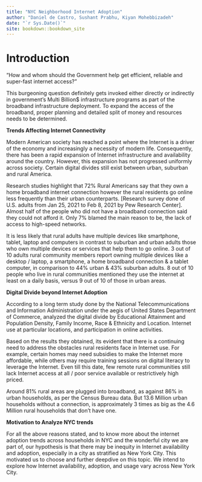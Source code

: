 ```yaml
--- 
title: "NYC Neighborhood Internet Adoption"
author: "Daniel de Castro, Sushant Prabhu, Kiyan Mohebbizadeh"
date: "`r Sys.Date()`"
site: bookdown::bookdown_site
---
```


# Introduction

"How and whom should the Government help get efficient, reliable and super-fast internet access?"

This burgeoning question definitely gets invoked either directly or indirectly in government's Multi Billion$ infrastructure programs as part of the broadband infrastructure deployment. To expand the access of the broadband,
proper planning and detailed split of money and resources needs to be determined.

**Trends Affecting Internet Connectivity**

Modern American society has reached a point where the Internet is a driver of the economy and increasingly a necessity of modern life. Consequently, there has been a rapid expansion of Internet infrastructure and availability around the country. However, this expansion has not progressed uniformly across society.
Certain digital divides still exist between urban, suburban and rural America.

Research studies highlight that 72% Rural Americans say that they own a home broadband internet connection however the rural residents go online less frequently than their urban counterparts. [Research survey done of U.S. adults from Jan 25, 2021 to Feb 8, 2021 by Pew Research Center]. Almost half of the people who did not have a broadband connection said they could not afford it. Only 7% blamed the main reason to be, the lack of access to high-speed networks.

It is less likely that rural adults have multiple devices like smartphone, tablet, laptop and computers in contrast to suburban and urban adults those who own multiple devices or services that help them to go online. 3 out of 10 adults rural community members report owning multiple devices like a desktop / laptop, a smartphone, a home broadband connection & a tablet computer, in comparison to 44% urban & 43% suburban adults. 8 out of 10 people who live in rural communities mentioned they use the internet at least on a daily basis, versus 9 out of 10 of those in urban areas.

**Digital Divide beyond Internet Adoption**

According to a long term study done by the National Telecommunications and Information Administration under the aegis of United States Department of Commerce, analyzed the digital divide by Educational Attainment and Population Density, Family Income, Race & Ethnicity and Location. Internet use at particular locations, and participation in online activities.

Based on the results they obtained, its evident that there is a continuing need to address the obstacles rural residents face in Internet use. For example, certain homes may need subsidies to make the Internet more affordable, while others may require training sessions on digital literacy to leverage the Internet. Even till this date, few remote rural communities still lack Internet access at all / poor service available or restrictively high priced.

Around 81% rural areas are plugged into broadband, as against 86% in urban households, as per the Census Bureau data. But 13.6 Million urban households without a connection, is approximately 3 times as big as the 4.6 Million rural households that don’t have one.

**Motivation to Analyze NYC trends**

For all the above reasons stated, and to know more about the internet adoption trends across households in NYC and the wonderful city we are part of, our hypothesis is that there may be inequity in Internet availability and adoption, especially in a city as stratified as New York City. This motivated us to choose and further deepdive on this topic. We intend to explore how Internet availability, adoption, and usage vary across New York City. 

